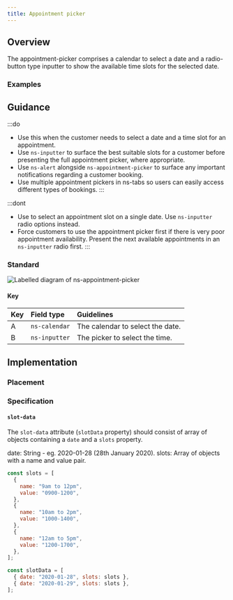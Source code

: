 ```yaml
---
title: Appointment picker
---
```




## Overview

<CompDetails name={componentName} />

The appointment-picker comprises a calendar to select a date and a radio-button type inputter to show the available time slots for the selected date.

### Examples

<ExampleViewer type="standard" />

## Guidance

:::do
- Use this when the customer needs to select a date and a time slot for an appointment.
- Use `ns-inputter` to surface the best suitable slots for a customer before presenting the full appointment picker, where appropriate.
- Use `ns-alert` alongside `ns-appointment-picker` to surface any important notifications regarding a customer booking.
- Use multiple appointment pickers in ns-tabs so users can easily access different types of bookings.
:::

:::dont
- Use to select an appointment slot on a single date. Use `ns-inputter` radio options instead.
- Force customers to use the appointment picker first if there is very poor appointment availability. Present the next available appointments in an `ns-inputter` radio first.
:::

### Standard

![Labelled diagram of ns-appointment-picker](@assets/components/ns-appointment-picker/guidance.webp)

#### Key

| Key | Field type | Guidelines |
| :--- | :--- | :--- |
| <span class="marker">A</span> | `ns-calendar` | The calendar to select the date. |
| <span class="marker">B</span> | `ns-inputter` | The picker to select the time. |

## Implementation

### Placement

<Placement name={componentName} />

### Specification

<Specification name={componentName} />

#### `slot-data`

The `slot-data` attribute (`slotData` property) should consist of array of objects containing a `date` and a `slots` property.

date: String - eg. 2020-01-28 (28th January 2020).
slots: Array of objects with a name and value pair.

```js
const slots = [
  {
    name: "9am to 12pm",
    value: "0900-1200",
  },
  {
    name: "10am to 2pm",
    value: "1000-1400",
  },
  {
    name: "12am to 5pm",
    value: "1200-1700",
  },
];

const slotData = [
  { date: "2020-01-28", slots: slots },
  { date: "2020-01-29", slots: slots },
];
```

